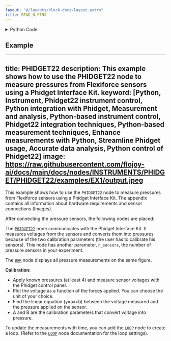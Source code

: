 ```yaml
---
layout: "@/layouts/block-docs-layout.astro"
title: READ_N_PINS
---
```



<PythonDocsDisplay docstring={docstring} />

<details>
<summary>Python Code</summary>

```python
from flojoy import flojoy, OrderedPair
from typing import Optional
from Phidget22.Devices.VoltageRatioInput import VoltageRatioInput


def onVoltageRatioChange(self, voltageRatio):
    # Declaration of the Event handler, print Voltage variation for a channel.
    print("VoltageRatio [" + str(self.getChannel()) + "]: " + str(voltageRatio))


@flojoy(deps={"Phidget22": "1.14.20230331"})
def READ_N_PINS(
    default: Optional[OrderedPair] = None,
    n_sensors: int = 1,
) -> OrderedPair:
    """The READ_N_PINS node allows you to measure and output voltages from Flexiforce sensors using a Phidget InterfaceKit.

    Parameters
    ----------
    n_sensors : int
        Defines the number of pressure sensors connected to the Phidget InterfaceKit.
    """

    voltage: list[float] = []
    pressions: list[float] = []
    sensor_num: list[int] = []

    for i in range(0, n_sensors):
        sensor_num.append(i + 1)
        # Creation of an instance of the VoltageRationInput class
        voltage_ratio_input = VoltageRatioInput()
        # Set Channel for Communication with the Phidget Interface Kit :
        voltage_ratio_input.setChannel(i)
        # Assign the handler that will be called when the event occurs :
        voltage_ratio_input.setOnVoltageRatioChangeHandler(onVoltageRatioChange)
        # Open the Channel after event handler is set :
        voltage_ratio_input.openWaitForAttachment(5000)
        volt_i: float = (
            voltage_ratio_input.getVoltageRatio()
        )  # Measure Voltage from the sensor
        voltage.append(volt_i)  # Add Voltage to the list of measurements

        # Example of a Calibration to convert Voltage into pressions :
        pression_i: float = (volt_i - calibration1) / calibration2
        pressions.append(pression_i)

    return OrderedPair(x=sensor_num, y=voltage)

```

[Find this Flojoy Block on GitHub](https://github.com/flojoy-ai/blocks/blob/main/blocks/IO/INSTRUMENTS/DAQ_BOARDS/PHIDGET/INTERFACEKIT/BASIC/READ_N_PINS/READ_N_PINS.py)

</details>

## Example

<GetHelpWidget />

<AppDisplay app={app} blockName="READ_N_PINS" client:visible />

---
title: PHIDGET22
description: This example shows how to use the PHIDGET22 node to measure pressures from Flexiforce sensors using a Phidget Interface Kit.
keyword: [Python, Instrument, Phidget22 instrument control, Python integration with Phidget, Measurement and analysis, Python-based instrument control, Phidget22 integration techniques, Python-based measurement techniques, Enhance measurements with Python, Streamline Phidget usage, Accurate data analysis, Python control of Phidget22]
image: https://raw.githubusercontent.com/flojoy-ai/docs/main/docs/nodes/INSTRUMENTS/PHIDGET/PHIDGET22/examples/EX1/output.jpeg
--- 

This example shows how to use the `PHIDGET22` node to measure pressures from Flexiforce sensors using a Phidget Interface Kit. The appendix contains all information about hardware requirements and sensor connections (Images).

After connecting the pressure sensors, the following nodes are placed:

The [`PHIDGET22`](https://github.com/flojoy-io/nodes/blob/main/INSTRUMENTS/PHIDGET/PHIDGET22/PHIDGET22.py) node communicates with the Phidget Interface Kit. It measures voltages from the sensors and converts them into pressures because of the two calibration parameters (the user has to calibrate his sensors). This node has another parameter, `n_sensors`, the number of pressure sensors in your experiment.

The [`BAR`](https://github.com/flojoy-io/nodes/blob/main/VISUALIZERS/PLOTLY/BAR/BAR.py) node displays all pressure measurements on the same figure.

**Calibration:**

- Apply known pressures (at least 4) and measure sensor voltages with the Phidget control panel.
- Plot the voltage as a function of the forces applied. You can choose the unit of your choice.
- Find the linear equation (y=ax+b) between the voltage measured and the pressure applied on the sensor.
- A and B are the calibration parameters that convert voltage into pressure.

To update the measurements with time, you can add the [`LOOP`](https://github.com/flojoy-io/nodes/blob/main/LOGIC_GATES/LOOPS/LOOP/LOOP.py) node to create a loop. (Refer to the [`LOOP`](https://github.com/flojoy-io/nodes/blob/main/LOGIC_GATES/LOOPS/LOOP/LOOP.py) node documentation for the loop settings).
